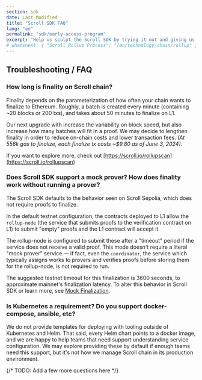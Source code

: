 ```yaml
---
section: sdk
date: Last Modified
title: "Scroll SDK FAQ"
lang: "en"
permalink: "sdk/early-access-program"
excerpt: "Help us sculpt the Scroll SDK by trying it out and giving us early feedback!"
# whatsnext: { "Scroll Rollup Process": "/en/technology/chain/rollup" }
---
```


## Troubleshooting / FAQ

### How long is finality on Scroll chain?

Finality depends on the parameterization of how often your chain wants to finalize to Ethereum. Roughly, a batch is created every minute (containing ~20 blocks or 200 txs), and takes about 50 minutes to finalize on L1.

Our next upgrade with increase the variability on block speed, but also increase how many batches will fit in a proof. We may decide to lengthen finality in order to reduce on-chain costs and lower transaction fees. _(At 556k gas to finalize, each finalize tx costs ~$9.80 as of June 3, 2024)._

If you want to explore more, check out [https://scroll.io/rollupscan](https://scroll.io/rollupscan)

### Does Scroll SDK support a mock prover? How does finality work without running a prover?

The Scroll SDK defaults to the behavior seen on Scroll Sepolia, which does not require proofs to finalize.

In the default testnet configuration, the contracts deployed to L1 allow the `rollup-node` (the service that submits proofs to the verification contract on L1) to submit "empty" proofs and the L1 contract will accept it.

The rollup-node is configured to submit these after a "timeout" period if the service does not receive a valid proof. This mode doesn't require a literal "mock prover" service — if fact, even the `coordinator`, the service which typically assigns works to provers and verifies proofs before storing them for the rollup-node, is not required to run.

The suggested testnet timeout for this finalization is 3600 seconds, to approximate mainnet's finalization latency. To alter this behavior in Scroll SDK or learn more, see [Mock Finalization](/en/sdk/technical-stack/proof-generation#mock-finalization).

### Is Kubernetes a requirement? Do you support docker-compose, ansible, etc?

We do not provide templates for deploying with tooling outside of Kubernetes and Helm. That said, every Helm chart points to a docker image, and we are happy to help teams that need support understanding service configuration. We may explore providing these by default if enough teams need this support, but it's not how we manage Scroll chain in its production environment.

{/* TODO: Add a few more questions here */}